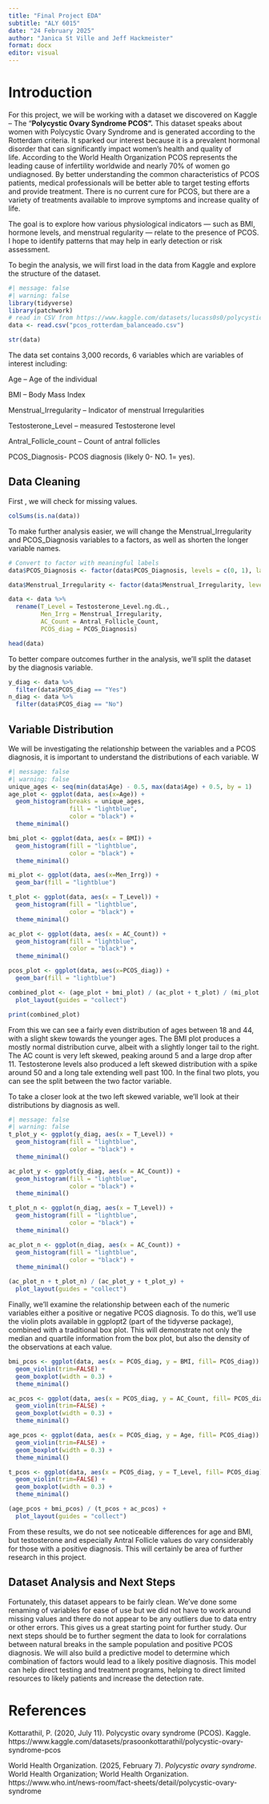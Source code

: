 ```yaml
---
title: "Final Project EDA"
subtitle: "ALY 6015"
date: "24 February 2025"
author: "Janica St Ville and Jeff Hackmeister"
format: docx
editor: visual
---
```


\newpage

# Introduction

For this project, we will be working with a dataset we discovered on Kaggle – The “**Polycystic Ovary Syndrome PCOS”.** This dataset speaks about women with Polycystic Ovary Syndrome and is generated according to the Rotterdam criteria. It sparked our interest because it is a prevalent hormonal disorder that can significantly impact women’s health and quality of life. According to the World Health Organization PCOS represents the leading cause of infertility worldwide and nearly 70% of women go undiagnosed. By better understanding the common characteristics of PCOS patients, medical professionals will be better able to target testing efforts and provide treatment. There is no current cure for PCOS, but there are a variety of treatments available to improve symptoms and increase quality of life.

The goal is to explore how various physiological indicators — such as BMI, hormone levels, and menstrual regularity — relate to the presence of PCOS. I hope to identify patterns that may help in early detection or risk assessment. 

To begin the analysis, we will first load in the data from Kaggle and explore the structure of the dataset.

```r
#| message: false
#| warning: false
library(tidyverse)
library(patchwork)
# read in CSV from https://www.kaggle.com/datasets/lucass0s0/polycystic-ovary-syndrome-pcos
data <- read.csv("pcos_rotterdam_balanceado.csv")

str(data)
```

The data set contains 3,000 records, 6 variables which are variables of interest including: 

Age – Age of the individual 

BMI – Body Mass Index 

Menstrual_Irregularity – Indicator of menstrual Irregularities 

Testosterone_Level – measured Testosterone level 

Antral_Follicle_count – Count of antral follicles 

PCOS_Diagnosis- PCOS diagnosis (likely 0- NO. 1= yes).

## Data Cleaning

First , we will check for missing values.

```r
colSums(is.na(data))
```

To make further analysis easier, we will change the Menstrual_Irregularity and PCOS_Diagnosis variables to a factors, as well as shorten the longer variable names.

```r
# Convert to factor with meaningful labels
data$PCOS_Diagnosis <- factor(data$PCOS_Diagnosis, levels = c(0, 1), labels = c("No", "Yes"))

data$Menstrual_Irregularity <- factor(data$Menstrual_Irregularity, levels = c(0, 1), labels = c("No", "Yes"))

data <- data %>%
  rename(T_Level = Testosterone_Level.ng.dL.,
         Men_Irrg = Menstrual_Irregularity,
         AC_Count = Antral_Follicle_Count,
         PCOS_diag = PCOS_Diagnosis)

head(data)
```

To better compare outcomes further in the analysis, we'll split the dataset by the diagnosis variable.

```r
y_diag <- data %>%
  filter(data$PCOS_diag == "Yes")
n_diag <- data %>%
  filter(data$PCOS_diag == "No")
```

## Variable Distribution

We will be investigating the relationship between the variables and a PCOS diagnosis, it is important to understand the distributions of each variable. W

```r
#| message: false
#| warning: false
unique_ages <- seq(min(data$Age) - 0.5, max(data$Age) + 0.5, by = 1)
age_plot <- ggplot(data, aes(x=Age)) + 
  geom_histogram(breaks = unique_ages,
                 fill = "lightblue",
                 color = "black") +
  theme_minimal()

bmi_plot <- ggplot(data, aes(x = BMI)) +
  geom_histogram(fill = "lightblue",
                 color = "black") +
  theme_minimal()

mi_plot <- ggplot(data, aes(x=Men_Irrg)) +
  geom_bar(fill = "lightblue")

t_plot <- ggplot(data, aes(x = T_Level)) +
  geom_histogram(fill = "lightblue",
                 color = "black") +
  theme_minimal()

ac_plot <- ggplot(data, aes(x = AC_Count)) +
  geom_histogram(fill = "lightblue",
                 color = "black") +
  theme_minimal()

pcos_plot <- ggplot(data, aes(x=PCOS_diag)) +
  geom_bar(fill = "lightblue")

combined_plot <- (age_plot + bmi_plot) / (ac_plot + t_plot) / (mi_plot + pcos_plot) + 
  plot_layout(guides = "collect")

print(combined_plot)
```

From this we can see a fairly even distribution of ages between 18 and 44, with a slight skew towards the younger ages. The BMI plot produces a mostly normal distribution curve, albeit with a slightly longer tail to the right. The AC count is very left skewed, peaking around 5 and a large drop after 11. Testosterone levels also produced a left skewed distribution with a spike around 50 and a long tale extending well past 100. In the final two plots, you can see the split between the two factor variable.

To take a closer look at the two left skewed variable, we'll look at their distributions by diagnosis as well.

```r
#| message: false
#| warning: false
t_plot_y <- ggplot(y_diag, aes(x = T_Level)) +
  geom_histogram(fill = "lightblue",
                 color = "black") +
  theme_minimal()

ac_plot_y <- ggplot(y_diag, aes(x = AC_Count)) +
  geom_histogram(fill = "lightblue",
                 color = "black") +
  theme_minimal()

t_plot_n <- ggplot(n_diag, aes(x = T_Level)) +
  geom_histogram(fill = "lightblue",
                 color = "black") +
  theme_minimal()

ac_plot_n <- ggplot(n_diag, aes(x = AC_Count)) +
  geom_histogram(fill = "lightblue",
                 color = "black") +
  theme_minimal()

(ac_plot_n + t_plot_n) / (ac_plot_y + t_plot_y) + 
  plot_layout(guides = "collect")
```

Finally, we'll examine the relationship between each of the numeric variables either a positive or negative PCOS diagnosis. To do this, we'll use the violin plots available in ggplopt2 (part of the tidyverse package), combined with a traditional box plot. This will demonstrate not only the median and quartile information from the box plot, but also the density of the observations at each value.

```r
bmi_pcos <- ggplot(data, aes(x = PCOS_diag, y = BMI, fill= PCOS_diag)) +
  geom_violin(trim=FALSE) +
  geom_boxplot(width = 0.3) +
  theme_minimal()

ac_pcos <- ggplot(data, aes(x = PCOS_diag, y = AC_Count, fill= PCOS_diag)) +
  geom_violin(trim=FALSE) +
  geom_boxplot(width = 0.3) +
  theme_minimal()

age_pcos <- ggplot(data, aes(x = PCOS_diag, y = Age, fill= PCOS_diag)) +
  geom_violin(trim=FALSE) +
  geom_boxplot(width = 0.3) +
  theme_minimal()

t_pcos <- ggplot(data, aes(x = PCOS_diag, y = T_Level, fill= PCOS_diag)) +
  geom_violin(trim=FALSE) +
  geom_boxplot(width = 0.3) +
  theme_minimal()

(age_pcos + bmi_pcos) / (t_pcos + ac_pcos) + 
  plot_layout(guides = "collect")
```

From these results, we do not see noticeable differences for age and BMI, but testosterone and especially Antral Follicle values do vary considerably for those with a positive diagnosis. This will certainly be area of further research in this project.

## Dataset Analysis and Next Steps

Fortunately, this dataset appears to be fairly clean. We've done some renaming of variables for ease of use but we did not have to work around missing values and there do not appear to be any outliers due to data entry or other errors. This gives us a great starting point for further study. Our next steps should be to further segment the data to look for corralations between natural breaks in the sample population and positive PCOS diagnosis. We will also build a predictive model to determine which combination of factors would lead to a likely positive diagnosis. This model can help direct testing and treatment programs, helping to direct limited resources to likely patients and increase the detection rate.

\newpage

# References

Kottarathil, P. (2020, July 11). Polycystic ovary syndrome (PCOS). Kaggle. https://www.kaggle.com/datasets/prasoonkottarathil/polycystic-ovary-syndrome-pcos

World Health Organization. (2025, February 7). *Polycystic ovary syndrome*. World Health Organization; World Health Organization. https://www.who.int/news-room/fact-sheets/detail/polycystic-ovary-syndrome

‌
